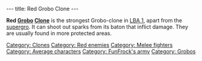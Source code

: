 ---
title: Red Grobo Clone
---

{{Enemy|
Name=Red Grobo Clone|
Image=Red_grobo_clone.JPG‎|
Level=Red|
Reaction=Moves sideways|
Recovery=0.7 seconds|
Rate=2 seconds|
Damage=Medium|
Range=Melee|
Speed=}}

'''Red [[Grobo]] [[Clone]]''' is the strongest Grobo-clone in [[LBA 1]], apart from the [[supergro]]. It can shoot out sparks from its baton that inflict damage. They are usually found in more protected areas.

[[Category: Clones]]
[[Category: Red enemies]]
[[Category: Melee fighters]]
[[Category: Average characters]]
[[Category: FunFrock's army]]
[[Category: Grobos]]